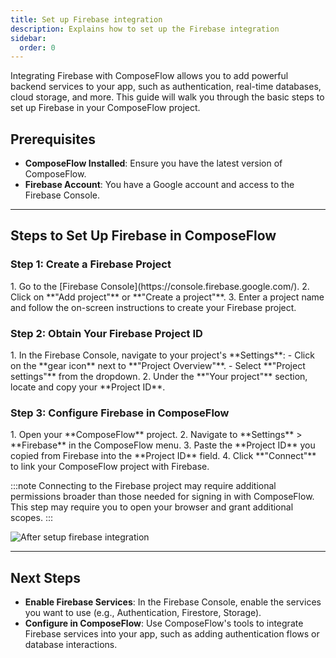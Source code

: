 ```yaml
---
title: Set up Firebase integration
description: Explains how to set up the Firebase integration 
sidebar:
  order: 0
---
```



Integrating Firebase with ComposeFlow allows you to add powerful backend services to your app, such as authentication, real-time databases, cloud storage, and more. This guide will walk you through the basic steps to set up Firebase in your ComposeFlow project.

## Prerequisites

- **ComposeFlow Installed**: Ensure you have the latest version of ComposeFlow.
- **Firebase Account**: You have a Google account and access to the Firebase Console.

---

## Steps to Set Up Firebase in ComposeFlow

### Step 1: Create a Firebase Project

<Steps>
1. Go to the [Firebase Console](https://console.firebase.google.com/).
2. Click on **"Add project"** or **"Create a project"**.
3. Enter a project name and follow the on-screen instructions to create your Firebase project.
</Steps>

### Step 2: Obtain Your Firebase Project ID

<Steps>
1. In the Firebase Console, navigate to your project's **Settings**:
    - Click on the **gear icon** next to **"Project Overview"**.
    - Select **"Project settings"** from the dropdown.
2. Under the **"Your project"** section, locate and copy your **Project ID**.
</Steps>

### Step 3: Configure Firebase in ComposeFlow

<Steps>
1. Open your **ComposeFlow** project.
2. Navigate to **Settings** > **Firebase** in the ComposeFlow menu.
3. Paste the **Project ID** you copied from Firebase into the **Project ID** field.
4. Click **"Connect"** to link your ComposeFlow project with Firebase.
</Steps>

:::note
Connecting to the Firebase project may require additional permissions broader than those needed for signing in with ComposeFlow.
This step may require you to open your browser and grant additional scopes.
:::

![After setup firebase integration](/image/firebase_after_setup.png)

---

## Next Steps

- **Enable Firebase Services**: In the Firebase Console, enable the services you want to use (e.g., Authentication, Firestore, Storage).
- **Configure in ComposeFlow**: Use ComposeFlow's tools to integrate Firebase services into your app, such as adding authentication flows or database interactions.
